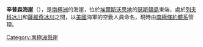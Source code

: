 {{coord|72|27|S|96|6|W|display=title}}

'''辛普森海崖'''（{{lang-en|Simpson Bluff}}），是[[南極洲|南極洲]]的海崖，位於[[埃爾斯沃思地|埃爾斯沃思地]]的[[瑟斯頓島|瑟斯頓島]]東端，處於[[列夫科冰川|列夫科冰川]]和[[薩維奇冰川|薩維奇冰川]]之間，以[[美國|美國]]海軍的空勤人員命名，現時由[[南極條約體系|南極條約體系]]管理。

[[Category:南極洲懸崖|Category:南極洲懸崖]]


{{Antarctica-geo-stub}}